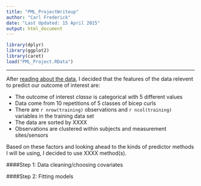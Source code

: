 ```yaml
---
title: "PML_ProjectWriteup"
author: "Carl Frederick"
date: "Last Updated: 15 April 2015"
output: html_document
---
```


```r
library(dplyr)
library(ggplot2)
library(caret)
load("PML_Project.RData")
```

<!-- ASSIGNMENT:

Using devices such as Jawbone Up, Nike FuelBand, and Fitbit it is now possible to collect a large amount of data
about personal activity relatively inexpensively. These type of devices are part of the quantified self movement – a
group of enthusiasts who take measurements about themselves regularly to improve their health, to find patterns in
their behavior, or because they are tech geeks. One thing that people regularly do is quantify how much of a
particular activity they do, but they rarely quantify how well they do it. In this project, your goal will be to use data from
accelerometers on the belt, forearm, arm, and dumbell of 6 participants. They were asked to perform barbell lifts
correctly and incorrectly in 5 different ways. More information is available from the website
here: http://groupware.les.inf.puc-rio.br/har (see the section on the Weight
Lifting Exercise Dataset).

####WHAT TO SUBMIT:

The goal of your project is to predict the manner in which they did the exercise. This is the "classe" variable in the
training set. You may use any of the other variables to predict with. You should create a report describing how you
built your model, how you used cross validation, what you think the expected out of sample error is, and why you
made the choices you did. You will also use your prediction model to predict 20 different test cases.

1. Your submission should consist of a link to a Github repo with your R markdown and compiled HTML file describing
your analysis. Please constrain the text of the writeup to < 2000 words and the number of figures to be less than 5. It
will make it easier for the graders if you submit a repo with a gh-pages branch so the HTML page can be viewed
online (and you always want to make it easy on graders :-).

2. You should also apply your machine learning algorithm to the 20 test cases available in the test data above.
Please submit your predictions in appropriate format to the programming assignment for automated grading. See the
programming assignment for additional details.
-->

***

After [reading about the data](http://groupware.les.inf.puc-rio.br/har), I decided that the
features of the data relevent to predict our outcome of interest are:

* The outcome of interest _classe_ is categorical with 5 different values
* Data come from 10 repetitions of 5 classes of bicep curls
* There are `r nrow(training)` observations and `r ncol(training)` variables in the training data set
* The data are sorted by XXXX
* Observations are clustered within subjects and measurement sites/sensors

Based on these factors and looking ahead to the kinds of predictor methods I will be using, I decided to
use XXXX method(s).

####Step 1: Data cleaning/choosing covariates

####Step 2: Fitting models

